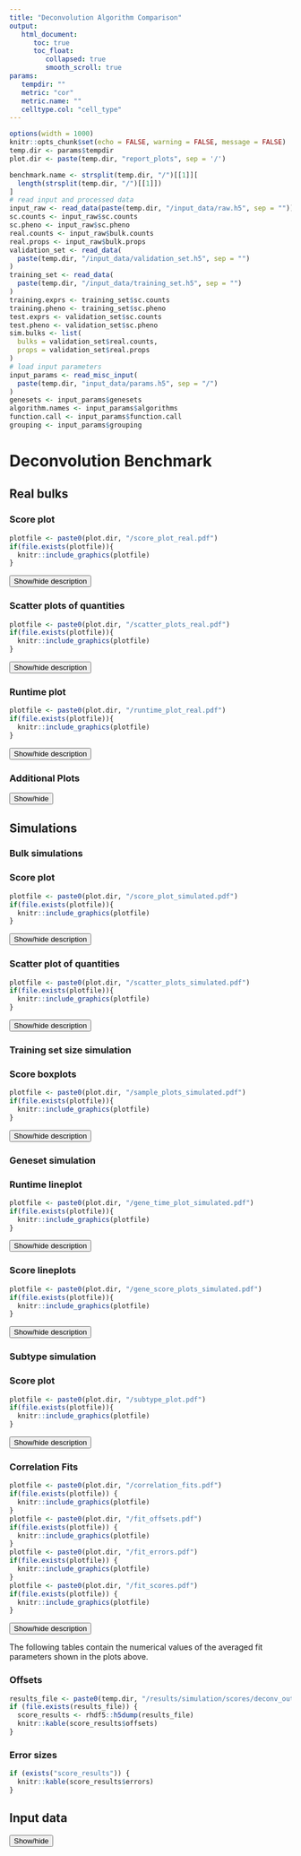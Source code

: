 ```yaml
---
title: "Deconvolution Algorithm Comparison"
output:
   html_document:
      toc: true
      toc_float:
         collapsed: true
         smooth_scroll: true
params:
   tempdir: ""
   metric: "cor"
   metric.name: ""
   celltype.col: "cell_type"
---
```

```r
options(width = 1000)
knitr::opts_chunk$set(echo = FALSE, warning = FALSE, message = FALSE)
temp.dir <- params$tempdir
plot.dir <- paste(temp.dir, "report_plots", sep = '/')

benchmark.name <- strsplit(temp.dir, "/")[[1]][
  length(strsplit(temp.dir, "/")[[1]])
]
# read input and processed data
input_raw <- read_data(paste(temp.dir, "/input_data/raw.h5", sep = ""))
sc.counts <- input_raw$sc.counts
sc.pheno <- input_raw$sc.pheno
real.counts <- input_raw$bulk.counts
real.props <- input_raw$bulk.props
validation_set <- read_data(
  paste(temp.dir, "/input_data/validation_set.h5", sep = "")
)
training_set <- read_data(
  paste(temp.dir, "/input_data/training_set.h5", sep = "")
)
training.exprs <- training_set$sc.counts
training.pheno <- training_set$sc.pheno
test.exprs <- validation_set$sc.counts
test.pheno <- validation_set$sc.pheno
sim.bulks <- list(
  bulks = validation_set$real.counts,
  props = validation_set$real.props
)
# load input parameters
input_params <- read_misc_input(
  paste(temp.dir, "input_data/params.h5", sep = "/")
)
genesets <- input_params$genesets
algorithm.names <- input_params$algorithms
function.call <- input_params$function.call
grouping <- input_params$grouping
```

# Deconvolution Benchmark

## Real bulks

### Score plot
```r
plotfile <- paste0(plot.dir, "/score_plot_real.pdf")
if(file.exists(plotfile)){
  knitr::include_graphics(plotfile)
}
```

<button  type="button"
   onclick="if(document.getElementById('score_plot_info') .style.display=='none')
              {document.getElementById('score_plot_info') .style.display=''}
            else{document.getElementById('score_plot_info') .style.display='none'}">
  Show/hide description
</button>
<div id="score_plot_info" style="display:none" >

Deconvolution result for real bulks per algorithm and cell type. 
The plotted value is the `r metric.name`, coded by rectangle size and color 
(small to big, red to green with increasing performance).   
Negative and undefined scores were set to 0. 
The first column contains the average performance of each algorithm 
across all cell types.
In case of multiple repetitions (default), the individual scores for each cell
type are averaged over all repetitions.
The score specified for each algorithm corresponds to the 'overall' column. 
Uncertainty (standard deviation) of the overall performance in case multiple runs.
</div>

### Scatter plots of quantities
```r
plotfile <- paste0(plot.dir, "/scatter_plots_real.pdf")
if(file.exists(plotfile)){
  knitr::include_graphics(plotfile)
}
```
<button  type="button"
   onclick="if(document.getElementById('real_scatter_plot_info') .style.display=='none')
              {document.getElementById('real_scatter_plot_info') .style.display=''}
            else{document.getElementById('real_scatter_plot_info') .style.display='none'}">
  Show/hide description
</button>
<div id="real_scatter_plot_info" style="display:none" >

Scatterplot of the real cell type quantities (x-axis) and the 
estimated quantities (y-axis) per cell type for each algorithm. Dashed line
marks the identity.

</div>

### Runtime plot
```r
plotfile <- paste0(plot.dir, "/runtime_plot_real.pdf")
if(file.exists(plotfile)){
  knitr::include_graphics(plotfile)
}
```

<button  type="button"
   onclick="if(document.getElementById('real_runtime_info') .style.display=='none')
              {document.getElementById('real_runtime_info') .style.display=''}
            else{document.getElementById('real_runtime_info') .style.display='none'}">
  Show/hide description
</button>
<div id="real_runtime_info" style="display:none" >

Runtime per algorithm. 
Due to possible large differences in runtime the scale on the x-axis is 
transformed to logarithmic scale (log10). 
In case of multiple repetitions, the plotted times are averages over all repetitions.

</div>

### Additional Plots
<button  type="button"
   onclick="if(document.getElementById('additional_info') .style.display=='none')
              {document.getElementById('additional_info') .style.display=''}
            else{document.getElementById('additional_info') .style.display='none'}">
  Show/hide
</button>
<div id="additional_info" style="display:none" >
### Condition number plots
```r
plotfile <- paste0(plot.dir, "/condition_number_plots_real.pdf")
if(file.exists(plotfile)){
  knitr::include_graphics(plotfile)
}
```

Condition number plots:  

1) Average condition numbers of the reference matrices 
used by different algorithms (models).

2) Average score vs condition number of the model  

3) Standard deviation of the score of the model across multiple repetitions 
vs the variation of the model's condition number across repetitions

### Bootstrapped Bulks
```r
plotfile <- paste0(plot.dir, "/bootstrap_plot_real.pdf")
if(file.exists(plotfile)){
  knitr::include_graphics(plotfile)
}
```

Bootstrapping performed to test the robustness of the chosen metric. 
After deconvolution, a number of bulks is repeatedly chosen at random 
(with replacement) and the score is calculated each time. This gives an
estimate of how robust the deconvolution result is. A large variance indicates 
that the correlation may be driven by outliers.

</div>

## Simulations

### Bulk simulations
### Score plot
```r
plotfile <- paste0(plot.dir, "/score_plot_simulated.pdf")
if(file.exists(plotfile)){
  knitr::include_graphics(plotfile)
}
```

<button  type="button"
   onclick="if(document.getElementById('sim_score_plot_info') .style.display=='none')
              {document.getElementById('sim_score_plot_info') .style.display=''}
            else{document.getElementById('sim_score_plot_info') .style.display='none'}">
  Show/hide description
</button>
<div id="sim_score_plot_info" style="display:none" >

Deconvolution result for simulated bulks per algorithm and cell type. 
The value is the `r metric.name`, coded by rectangle size and color 
(small to big, red to green with increasing performance). 
Negative and undefined scores were set to 0. 
The **overall** column contains the average performance of each algorithm 
across all cell types.
In case of multiple repetitions, the plotted scores are averages over all repetitions. 
The score specified for each algorithm corresponds to the 'overall' column. 
Uncertainty (standard deviation) of the overall performance is specified 
for each algorithm as well.
Bulks were simulated by taking the sum over a fixed number of 
randomly sampled single-cell profiles. The distribution of cell types in the
artificial bulks does not necessarily match the distribution of cell types in the single 
cell data.

</div>

### Scatter plot of quantities
```r
plotfile <- paste0(plot.dir, "/scatter_plots_simulated.pdf")
if(file.exists(plotfile)){
  knitr::include_graphics(plotfile)
}
```

<button  type="button"
   onclick="if(document.getElementById('sim_scatter_plot_info') .style.display=='none')
              {document.getElementById('sim_scatter_plot_info') .style.display=''}
            else{document.getElementById('sim_scatter_plot_info') .style.display='none'}">
  Show/hide description
</button>
<div id="sim_scatter_plot_info" style="display:none" >

Comparison of the real cell type quantities in the simulated bulks (x-axis) 
and the estimated quantities per cell type (y-axis) for each algorithm.
Dashed line marks the identity.

</div>

\pagebreak
### Training set size simulation
### Score boxplots
```r
plotfile <- paste0(plot.dir, "/sample_plots_simulated.pdf")
if(file.exists(plotfile)){
  knitr::include_graphics(plotfile)
}
```

<button  type="button"
   onclick="if(document.getElementById('sim_training_plot_info') .style.display=='none')
              {document.getElementById('sim_training_plot_info') .style.display=''}
            else{document.getElementById('sim_training_plot_info') .style.display='none'}">
  Show/hide description
</button>
<div id="sim_training_plot_info" style="display:none" >

Variability of performance of algorithms using different amounts 
of randomly selected training profiles for learning and reference profile creation. 
Overall denotes the average score of all cell types. 
Bulks used for deconvolution are the same as in the simulated score plot above.

</div>

### Geneset simulation

### Runtime lineplot
```r
plotfile <- paste0(plot.dir, "/gene_time_plot_simulated.pdf")
if(file.exists(plotfile)){
  knitr::include_graphics(plotfile)
}
```


<button  type="button"
   onclick="if(document.getElementById('sim_runtime_plot_info') .style.display=='none')
              {document.getElementById('sim_runtime_plot_info') .style.display=''}
            else{document.getElementById('sim_runtime_plot_info') .style.display='none'}">
  Show/hide description
</button>
<div id="sim_runtime_plot_info" style="display:none" >

Runtime of algorithms depending on the amount of genes supplied for deconvolution. 
Each algorithm can perform a separate feature selection on the given gene set 
to obtain the features used in the model.  
Gene sets are ordered by the size of the intersect of features 
available in the gene set and the single-cell data.

</div>

### Score lineplots
```r
plotfile <- paste0(plot.dir, "/gene_score_plots_simulated.pdf")
if(file.exists(plotfile)){
  knitr::include_graphics(plotfile)
}
```

<button  type="button"
   onclick="if(document.getElementById('sim_lineplot_info') .style.display=='none')
              {document.getElementById('sim_lineplot_info') .style.display=''}
            else{document.getElementById('sim_lineplot_info') .style.display='none'}">
  Show/hide description
</button>
<div id="sim_lineplot_info" style="display:none" >

Performance of algorithms depending on the gene set supplied for deconvolution. 
Each algorithm could perform a separate feature selection on the gene set to 
obtain the features used in the model. 
Gene sets are ordered by the size of the intersect of features available 
in the gene set and the single-cell data. 
Score is the `r metric.name`, averaged over multiple repetitions. 
Errorbars show standard deviation of the score across repetitions.

</div>


### Subtype simulation
### Score plot
```r
plotfile <- paste0(plot.dir, "/subtype_plot.pdf")
if(file.exists(plotfile)){
  knitr::include_graphics(plotfile)
}
```

<button  type="button"
   onclick="if(document.getElementById('sim_subtype_plot_info') .style.display=='none')
              {document.getElementById('sim_subtype_plot_info') .style.display=''}
            else{document.getElementById('sim_subtype_plot_info') .style.display='none'}">
  Show/hide description
</button>
<div id="sim_subtype_plot_info" style="display:none" >

Average performance of the different algorithms depending on cell type granularity. 
Cell types were simulated from single-cell data using hierarchical clustering 
on a umap embedding of the data. 
The number of distinct cell types increases from left to right. 
Quantities of subtypes of the same cell type obtained by deconvolution are combined 
and their sum is compared to the quantities of the coarse cell types 
(classification that was contained in the single-cell pheno data).

</div>

### Correlation Fits
```r
plotfile <- paste0(plot.dir, "/correlation_fits.pdf")
if(file.exists(plotfile)) {
  knitr::include_graphics(plotfile)
}
plotfile <- paste0(plot.dir, "/fit_offsets.pdf")
if(file.exists(plotfile)) {
  knitr::include_graphics(plotfile)
}
plotfile <- paste0(plot.dir, "/fit_errors.pdf")
if(file.exists(plotfile)) {
  knitr::include_graphics(plotfile)
}
plotfile <- paste0(plot.dir, "/fit_scores.pdf")
if(file.exists(plotfile)) {
  knitr::include_graphics(plotfile)
}
```

<button  type="button"
   onclick="if(document.getElementById('sim_score_plot_info') .style.display=='none')
              {document.getElementById('sim_score_plot_info') .style.display=''}
            else{document.getElementById('sim_score_plot_info') .style.display='none'}">
  Show/hide description
</button>
<div id="sim_score_plot_info" style="display:none" >

Some text for description...
</div>

The following tables contain the numerical values of the averaged fit parameters 
shown in the plots above.

### Offsets
```r
results_file <- paste0(temp.dir, "/results/simulation/scores/deconv_output.h5")
if (file.exists(results_file)) {
  score_results <- rhdf5::h5dump(results_file)
  knitr::kable(score_results$offsets)
}
```

### Error sizes
```r
if (exists("score_results")) {
  knitr::kable(score_results$errors)
}
```

## Input data
<button  type="button"
   onclick="if(document.getElementById('input') .style.display=='none')
              {document.getElementById('input') .style.display=''}
            else{document.getElementById('input') .style.display='none'}">
  Show/hide
</button>
<div id="input" style="display:none" >
Parameters of the `benchmark` call:
```r
function.call.list <- as.list(function.call)

adjusted.names <- sapply(
  X = names(function.call.list),
  FUN = function(x) {
      if (x != "") {
        return(paste0(x, " ="))
      }else{
        return(x)
      }
    },
  USE.NAMES = FALSE
  )
print(paste(adjusted.names, function.call.list))
```

Single-cell data contained `r nrow(sc.counts)` features for `r ncol(sc.counts)` cells.


Corresponding phenotype data contained labels for `r length(unique(sc.pheno$cell_type))` cell types:
```r
  t <- table(sc.pheno[[celltype.col]])
  print(paste(names(t), t, sep = ": "))
```


Used algorithms: `r algorithm.names`


`r ncol(real.counts)` real bulk profiles were available, 
with `r length(intersect(rownames(real.counts), rownames(sc.counts)))` 
overlapping features.  

Ground-truth cell type quantities were available for `r nrow(real.props)` 
cell types.


```r
	if (exists("real.props") && !is.null(real.props) && length(real.props) > 0) {
    print(t(apply(real.props, 1, summary)))
	}
```
\pagebreak
</div>
